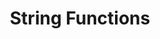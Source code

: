 ---
id: "q_php_med_005"
questionType: "MULTIPLE_CHOICE"
title: "String Functions"
description: "Which function replaces all occurrences of a substring?"
difficulty: "MEDIUM"
category: "PHP"
options:
  - "str_replace()"
  - "substr_replace()"
  - "str_ireplace()"
  - "preg_replace()"
correctAnswer: 0
---
